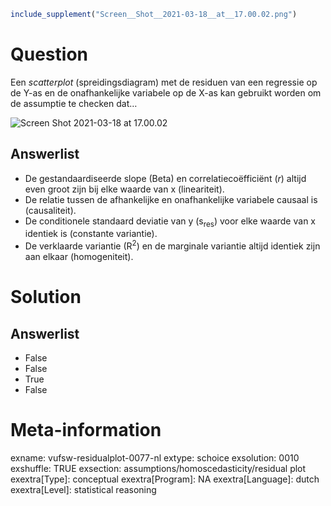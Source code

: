 ```r
include_supplement("Screen__Shot__2021-03-18__at__17.00.02.png")
```

Question
========
Een *scatterplot* (spreidingsdiagram) met de residuen van een regressie
op de Y-as en de onafhankelijke variabele op de X-as kan gebruikt worden
om de assumptie te checken dat...  
  
<img src="Screen__Shot__2021-03-18__at__17.00.02.png"
class="fr-fic fr-dii enlargeimage tvcss_2"
alt="Screen Shot 2021-03-18 at 17.00.02" />

Answerlist
----------
* De gestandaardiseerde slope (Beta) en correlatiecoëfficiënt (*r*) altijd
  even groot zijn bij elke waarde van x (lineariteit).
* De relatie tussen de afhankelijke en onafhankelijke variabele causaal is
  (causaliteit).
* De conditionele standaard deviatie van y (s<sub>res</sub>) voor elke
  waarde van x identiek is (constante variantie).
* De verklaarde variantie (R<sup>2</sup>) en de marginale variantie altijd
  identiek zijn aan elkaar (homogeniteit).

Solution
========










Answerlist
----------
* False
* False
* True
* False

Meta-information
================
exname: vufsw-residualplot-0077-nl
extype: schoice
exsolution: 0010
exshuffle: TRUE
exsection: assumptions/homoscedasticity/residual plot
exextra[Type]: conceptual
exextra[Program]: NA
exextra[Language]: dutch
exextra[Level]: statistical reasoning


